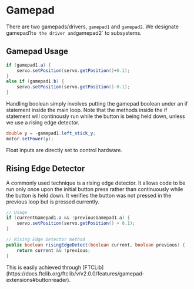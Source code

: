 
# Gamepad

There are two gamepads/drivers, `gamepad1` and `gamepad2`. We designate gamepad1`to the driver and`gamepad2` to subsystems.

## Gamepad Usage

```java
if (gamepad1.a) {
    servo.setPosition(servo.getPosition()+0.1);
}
else if (gamepad1.b) {
    servo.setPosition(servo.getPosition()-0.1);
}
```

Handling boolean simply involves putting the gamepad boolean under an if statement inside the main loop. Note that the methods inside the if statement will continously run while the button is being held down, unless we use a rising edge detector.

```java
double y = -gamepad1.left_stick_y;
motor.setPower(y);
```

Float inputs are directly set to control hardware.

## Rising Edge Detector

A commonly used technique is a rising edge detector. It allows code to be run only once upon the initial button press rather than continuously while the button is held down. It verifies the button was not pressed in the previous loop but is pressed currently.

```java
// Usage
if (currentGamepad1.a && !previousGamepad1.a) {
    servo.setPosition(servo.getPosition() + 0.1);
}

// Rising Edge Detector method
public boolean risingEdgeDetect(boolean current, boolean previous) {
    return current && !previous;
}
```

<Callout type="info" emoji="ℹ️">
  This is easily achieved through
  [FTCLib](https://docs.ftclib.org/ftclib/v/v2.0.0/features/gamepad-extensions#buttonreader).
</Callout>

